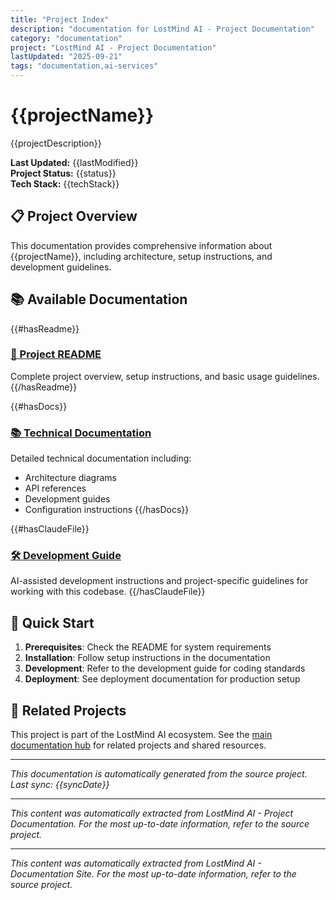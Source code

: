 ```yaml
---
title: "Project Index"
description: "documentation for LostMind AI - Project Documentation"
category: "documentation"
project: "LostMind AI - Project Documentation"
lastUpdated: "2025-09-21"
tags: "documentation,ai-services"
---
```


# {{projectName}}

{{projectDescription}}

**Last Updated:** {{lastModified}}  
**Project Status:** {{status}}  
**Tech Stack:** {{techStack}}

## 📋 Project Overview

This documentation provides comprehensive information about {{projectName}}, including architecture, setup instructions, and development guidelines.

## 📚 Available Documentation

{{#hasReadme}}
### [📖 Project README](./readme.md)
Complete project overview, setup instructions, and basic usage guidelines.
{{/hasReadme}}

{{#hasDocs}}
### [📚 Technical Documentation](./docs/)
Detailed technical documentation including:
- Architecture diagrams
- API references  
- Development guides
- Configuration instructions
{{/hasDocs}}

{{#hasClaudeFile}}
### [🛠️ Development Guide](./development-guide.md)
AI-assisted development instructions and project-specific guidelines for working with this codebase.
{{/hasClaudeFile}}

## 🚀 Quick Start

1. **Prerequisites**: Check the README for system requirements
2. **Installation**: Follow setup instructions in the documentation
3. **Development**: Refer to the development guide for coding standards
4. **Deployment**: See deployment documentation for production setup

## 🔗 Related Projects

This project is part of the LostMind AI ecosystem. See the [main documentation hub](/) for related projects and shared resources.

---

*This documentation is automatically generated from the source project. Last sync: {{syncDate}}*

---
*This content was automatically extracted from LostMind AI - Project Documentation. For the most up-to-date information, refer to the source project.*


---
*This content was automatically extracted from LostMind AI - Documentation Site. For the most up-to-date information, refer to the source project.*
